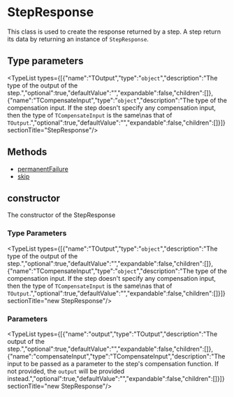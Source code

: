 
# StepResponse

This class is used to create the response returned by a step. A step return its data by returning an instance of `StepResponse`.

## Type parameters

<TypeList types={[{"name":"TOutput","type":"`object`","description":"The type of the output of the step.","optional":true,"defaultValue":"","expandable":false,"children":[]},{"name":"TCompensateInput","type":"`object`","description":"The type of the compensation input. If the step doesn't specify any compensation input, then the type of `TCompensateInput` is the same\nas that of `TOutput`.","optional":true,"defaultValue":"","expandable":false,"children":[]}]}  sectionTitle="StepResponse"/>

## Methods

- [permanentFailure](../../StepResponse/methods/workflows.StepResponse.permanentFailure/page.mdx)
- [skip](../../StepResponse/methods/workflows.StepResponse.skip/page.mdx)

## constructor

The constructor of the StepResponse

### Type Parameters

<TypeList types={[{"name":"TOutput","type":"`object`","description":"The type of the output of the step.","optional":true,"defaultValue":"","expandable":false,"children":[]},{"name":"TCompensateInput","type":"`object`","description":"The type of the compensation input. If the step doesn't specify any compensation input, then the type of `TCompensateInput` is the same\nas that of `TOutput`.","optional":true,"defaultValue":"","expandable":false,"children":[]}]}  sectionTitle="new StepResponse"/>

### Parameters

<TypeList types={[{"name":"output","type":"TOutput","description":"The output of the step.","optional":true,"defaultValue":"","expandable":false,"children":[]},{"name":"compensateInput","type":"TCompensateInput","description":"The input to be passed as a parameter to the step's compensation function. If not provided, the `output` will be provided instead.","optional":true,"defaultValue":"","expandable":false,"children":[]}]}  sectionTitle="new StepResponse"/>
